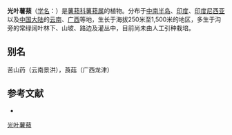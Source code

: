 {{Speciesbox
| name = 光叶薯蓣
| status = 
| status_system = 
| image =
| genus = Dioscorea
| species = glabra
| authority = Roxb.
}}

'''光叶薯蓣'''（[[学名|学名]]：{{lang|la|''Dioscorea glabra''}}）是[[薯蓣科|薯蓣科]][[薯蓣属|薯蓣属]]的植物。分布于[[中南半岛|中南半岛]]、[[印度|印度]]、[[印度尼西亚|印度尼西亚]]以及[[中国大陆|中国大陆]]的[[云南|云南]]、[[广西|广西]]等地，生长于海拔250米至1,500米的地区，多生于沟旁的常绿阔叶林下、山坡、路边及灌丛中，目前尚未由人工引种栽培。

== 别名 ==
苦山药（云南景洪），莨菇（广西龙津）

== 参考文献 ==
<div class="references-small">
* {{cite web| url =http://www.bioinfo.cn/db05/KmzwSpecies.php?action=view&id=7524| title =光叶薯蓣| work =《中国高等植物数据库全库》| publisher =中国科学院微生物研究所| author =昆明植物研究所| accessdate =2009-02-24| deadurl =yes| archiveurl =https://web.archive.org/web/20160305020815/http://www.bioinfo.cn/db05/KmzwSpecies.php?action=view&id=7524| archivedate =2016-03-05}}
</div>
{{Taxonbar|from=Q10890215}}

[[Category:薯蓣属|光叶薯蓣]]


{{植物小作品}}